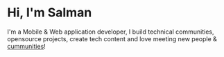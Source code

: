 # Hi, I'm Salman

I'm a Mobile & Web application developer, I build technical communities, opensource projects, create tech content and love meeting new people & [cummunities](http://cummunities.codersalman.me/)! 
